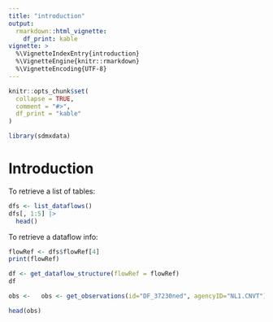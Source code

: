 ```yaml
---
title: "introduction"
output:
  rmarkdown::html_vignette:
    df_print: kable
vignette: >
  %\VignetteIndexEntry{introduction}
  %\VignetteEngine{knitr::rmarkdown}
  %\VignetteEncoding{UTF-8}
---
```


```r
knitr::opts_chunk$set(
  collapse = TRUE,
  comment = "#>",
  df_print = "kable"
)
```

```r
library(sdmxdata)
```

# Introduction

To retrieve a list of tables:


```r
dfs <- list_dataflows()
dfs[, 1:5] |> 
  head()
```

To retrieve a dataflow info:

```r
flowRef <- dfs$flowRef[4]
print(flowRef)

df <- get_dataflow_structure(flowRef = flowRef)
df
```

```r
obs <-   obs <- get_observations(id="DF_37230ned", agencyID="NL1.CNVT")
```

```r
head(obs)
```

